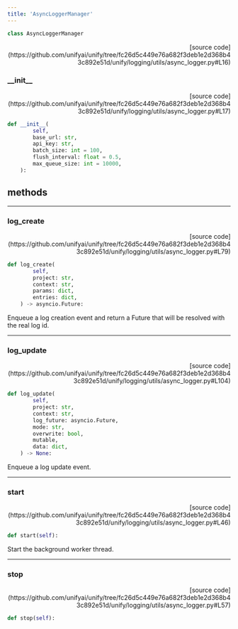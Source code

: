 ```yaml
---
title: 'AsyncLoggerManager'
---
```


```python
class AsyncLoggerManager
```

<p align="right">[source code](https://github.com/unifyai/unify/tree/fc26d5c449e76a682f3deb1e2d368b43c892e51d/unify/logging/utils/async_logger.py#L16)</p>



### \_\_init\_\_

<p align="right">[source code](https://github.com/unifyai/unify/tree/fc26d5c449e76a682f3deb1e2d368b43c892e51d/unify/logging/utils/async_logger.py#L17)</p>

```python
def __init__(
        self,
        base_url: str,
        api_key: str,
        batch_size: int = 100,
        flush_interval: float = 0.5,
        max_queue_size: int = 10000,
    ):
```



## methods

---

### log\_create

<p align="right">[source code](https://github.com/unifyai/unify/tree/fc26d5c449e76a682f3deb1e2d368b43c892e51d/unify/logging/utils/async_logger.py#L79)</p>

```python
def log_create(
        self,
        project: str,
        context: str,
        params: dict,
        entries: dict,
    ) -> asyncio.Future:
```

Enqueue a log creation event and return a Future that will be resolved with the real log id.

---

### log\_update

<p align="right">[source code](https://github.com/unifyai/unify/tree/fc26d5c449e76a682f3deb1e2d368b43c892e51d/unify/logging/utils/async_logger.py#L104)</p>

```python
def log_update(
        self,
        project: str,
        context: str,
        log_future: asyncio.Future,
        mode: str,
        overwrite: bool,
        mutable,
        data: dict,
    ) -> None:
```

Enqueue a log update event.

---

### start

<p align="right">[source code](https://github.com/unifyai/unify/tree/fc26d5c449e76a682f3deb1e2d368b43c892e51d/unify/logging/utils/async_logger.py#L46)</p>

```python
def start(self):
```

Start the background worker thread.

---

### stop

<p align="right">[source code](https://github.com/unifyai/unify/tree/fc26d5c449e76a682f3deb1e2d368b43c892e51d/unify/logging/utils/async_logger.py#L57)</p>

```python
def stop(self):
```

